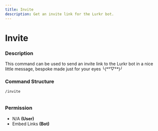 ```yaml
---
title: Invite
description: Get an invite link for the Lurkr bot.
---
```


# Invite

### Description

This command can be used to send an invite link to the Lurkr bot in a nice little message, bespoke made just for your eyes ╰(\*°▽°\*)╯

### Command Structure

```
/invite
```

<figure><img src="https://i.imgur.com/6uPkfm6.png" alt=""><figcaption></figcaption></figure>

### **Permission**

* N/A **(User)**
* Embed Links **(Bot)**
